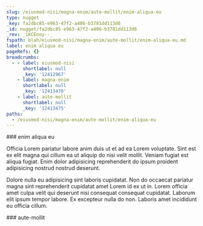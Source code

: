 ```yaml
---
slug: /eiusmod-nisi/magna-enim/aute-mollit/enim-aliqua-eu
type: nugget
_key: fa2dbc85-e963-47f2-a406-b3781dd113d6
_id: nugget/fa2dbc85-e963-47f2-a406-b3781dd113d6
_rev: _iKCEnoy--_
fspath: blah/eiusmod-nisi/magna-enim/aute-mollit/enim-aliqua-eu.md
label: enim aliqua eu
pageRefs: {}
breadcrumbs:
  - - label: eiusmod-nisi
      shortlabel: null
      _key: '12412967'
    - label: magna-enim
      shortlabel: null
      _key: '12413470'
    - label: aute-mollit
      shortlabel: null
      _key: '12413475'
paths:
  - /eiusmod-nisi/magna-enim/aute-mollit/enim-aliqua-eu
---
```


<NuggetArea>
<Nugget slug="/eiusmod-nisi/magna-enim/aute-mollit/enim-aliqua-eu" type="nugget" _key="fa2dbc85-e963-47f2-a406-b3781dd113d6" _id="nugget/fa2dbc85-e963-47f2-a406-b3781dd113d6" _rev="_iKCEnoy--_" fspath="blah/eiusmod-nisi/magna-enim/aute-mollit/enim-aliqua-eu.md" label="enim aliqua eu" paths="/eiusmod-nisi/magna-enim/aute-mollit/enim-aliqua-eu">
<NuggetBody>
### enim aliqua eu

Officia Lorem pariatur labore anim duis ut et ad ea Lorem voluptate. Sint est ex elit magna qui cillum ea ut aliquip do nisi velit mollit. Veniam fugiat est aliqua fugiat. Enim dolor adipisicing reprehenderit do ipsum proident adipisicing nostrud nostrud deserunt.

Dolore nulla eu adipisicing sint laboris cupidatat. Non do occaecat pariatur magna sint reprehenderit cupidatat amet Lorem id ex ut in. Lorem officia amet culpa velit qui deserunt nisi consequat consequat cupidatat. Laborum elit ipsum tempor labore. Ex excepteur nulla do non. Laboris amet incididunt eu officia cillum.

</NuggetBody>
<Breadcrumbs>
<Crumbs>
<Crumb _key="12412967" label="eiusmod-nisi" /><Crumb _key="12413470" label="magna-enim" /><Crumb _key="12413475" label="aute-mollit" />
</Crumbs>
</Breadcrumbs>
</Nugget>

<NuggetsInbound>
</NuggetsInbound>
<NuggetsOutbound>
</NuggetsOutbound>
</NuggetArea>
<PassagesInbound>
<Passage direction="inbound" type="passage" _key="12413475" _id="passage/12413475" _rev="_iKCEnoq--_" label="aute-mollit" passage="aute-mollit" fspath="blah/eiusmod-nisi/magna-enim/aute-mollit" paths="/eiusmod-nisi/magna-enim/aute-mollit" slug="/eiusmod-nisi/magna-enim/aute-mollit">
<NuggetBody>
### aute-mollit

</NuggetBody>
<Breadcrumbs>
<Crumbs>
<Crumb _key="12412967" label="eiusmod-nisi" /><Crumb _key="12413470" label="magna-enim" />
</Crumbs>
</Breadcrumbs>
</Passage>

</PassagesInbound>
<PassagesOutbound>
</PassagesOutbound>